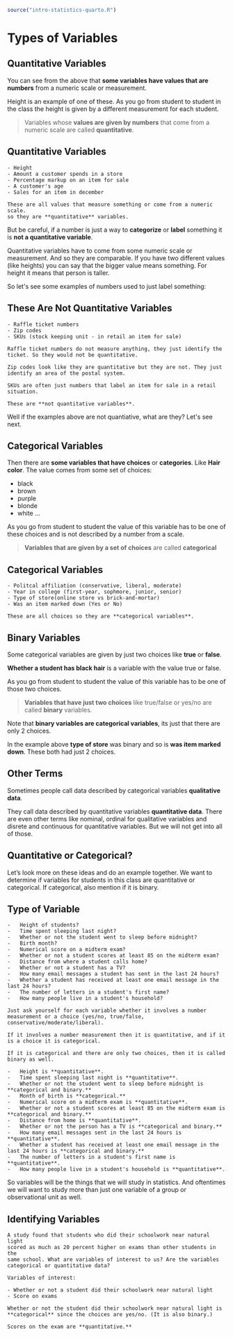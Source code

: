 ```r
source("intro-statistics-quarto.R")
```

# Types of Variables {#types-of-variables}

## Quantitative Variables

You can see from the above that **some variables have values that are
numbers** from a numeric scale or measurement.

Height is an example of one of these. As you go from student to student in the class the height is given by a different measurement for each student.

> Variables whose **values are given by numbers** that come from a numeric scale are called **quantitative**.

:::{#exm-quantitative-variables}
## Quantitative Variables
```asis

- Height
- Amount a customer spends in a store
- Percentage markup on an item for sale
- A customer's age
- Sales for an item in december

These are all values that measure something or come from a numeric scale.
so they are **quantitative** variables.
```
$$ \tag*{$\blacksquare$} $$
:::

But be careful, if a number is just a way to **categorize** or **label** something it is **not a quantitative variable**.

Quantitative variables have to come from some numeric scale or measurement. And so they are comparable. If you have two different values (like heights) you can say that the bigger value means something. For height it means that person is taller.

So let\'s see some examples of numbers used to just label something:

:::{#exm-these-are-not-quantitative-variables}
## These Are Not Quantitative Variables
```asis

- Raffle ticket numbers
- Zip codes
- SKUs (stock keeping unit - in retail an item for sale)

Raffle ticket numbers do not measure anything, they just identify the ticket. So they would not be quantitative.

Zip codes look like they are quantitative but they are not. They just identify an area of the postal system.

SKUs are often just numbers that label an item for sale in a retail situation.

These are **not quantitative variables**.
```
$$ \tag*{$\blacksquare$} $$
:::

Well if the examples above are not quantiative, what are they? Let\'s see next.

## Categorical Variables

Then there are **some variables that have choices** or **categories**. Like **Hair color**. The value comes from some set of choices:

- black
- brown
- purple
- blonde
- white
...

As you go from student to student the value of this variable has to be one of these choices and is not described by a number from a scale.

> **Variables that are given by a set of choices** are called **categorical**

:::{#exm-categorical-variables}
## Categorical Variables
```asis

- Politcal affiliation (conservative, liberal, moderate)
- Year in college (first-year, sophmore, junior, senior)
- Type of store(online store vs brick-and-mortar)
- Was an item marked down (Yes or No)

These are all choices so they are **categorical variables**.
```
$$ \tag*{$\blacksquare$} $$
:::

## Binary Variables

Some categorical variables are given by just two choices like **true** or
**false**.

**Whether a student has black hair** is a variable with the value true or false.

As you go from student to student the value of this variable has to be one of those two choices.

> **Variables that have just two choices** like true/false or yes/no are
called **binary** variables.

Note that **binary variables are categorical variables**, its just that there are only 2 choices.

In the example above **type of store** was binary and so is **was item marked down**. These both had just 2 choices.

## Other Terms

Sometimes people call data described by categorical variables **qualitative data**.

They call data described by quantitative variables **quantitative data**.
There are even other terms like nominal, ordinal for qualitative variables and disrete and continuous for quantitative variables. But we will not get into all of those.

## Quantitative or Categorical?

Let's look more on these ideas and do an example together. We want to determine if variables for students in this class are quantitative or categorical. If categorical, also mention if it is binary.

:::{#exm-type-of-variable}
## Type of Variable
```asis

-   Height of students?
-   Time spent sleeping last night?
-   Whether or not the student went to sleep before midnight?
-   Birth month?
-   Numerical score on a midterm exam?
-   Whether or not a student scores at least 85 on the midterm exam?
-   Distance from where a student calls home?
-   Whether or not a student has a TV?
-   How many email messages a student has sent in the last 24 hours?
-   Whether a student has received at least one email message in the last 24 hours?
-   The number of letters in a student's first name?
-   How many people live in a student's household?

Just ask yourself for each variable whether it involves a number measurement or a choice (yes/no, true/false, conservative/moderate/liberal).

If it involves a number measurement then it is quantitative, and if it is a choice it is categorical.

If it is categorical and there are only two choices, then it is called binary as well.

-   Height is **quantitative**.
-   Time spent sleeping last night is **quantitative**.
-   Whether or not the student went to sleep before midnight is **categorical and binary.**
-   Month of birth is **categorical.**
-   Numerical score on a midterm exam is **quantitative**.
-   Whether or not a student scores at least 85 on the midterm exam is **categorical and binary.**
-   Distance from home is **quantitative**.
-   Whether or not the person has a TV is **categorical and binary.**
-   How many email messages sent in the last 24 hours is **quantitative**.
-   Whether a student has received at least one email message in the last 24 hours is **categorical and binary.**
-   The number of letters in a student's first name is **quantitative**.
-   How many people live in a student's household is **quantitative**.
```
$$ \tag*{$\blacksquare$} $$
:::

So variables will be the things that we will study in statistics. And
oftentimes we will want to study more than just one variable of a group
or observational unit as well.

:::{#exm-identifying-variables}
## Identifying Variables
```asis
A study found that students who did their schoolwork near natural light
scored as much as 20 percent higher on exams than other students in the
same school. What are variables of interest to us? Are the variables
categorical or quantitative data?

Variables of interest:

- Whether or not a student did their schoolwork near natural light
- Score on exams

Whether or not the student did their schoolwork near natural light is
**categorical** since the choices are yes/no. (It is also binary.)

Scores on the exam are **quantitative.**
```
$$ \tag*{$\blacksquare$} $$
:::
